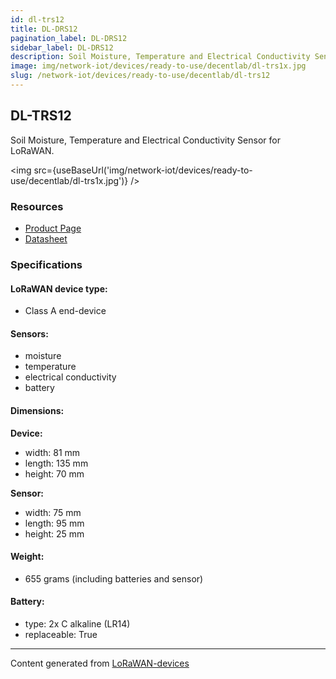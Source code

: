 ```yaml
---
id: dl-trs12
title: DL-DRS12
pagination_label: DL-DRS12
sidebar_label: DL-DRS12
description: Soil Moisture, Temperature and Electrical Conductivity Sensor for LoRaWAN
image: img/network-iot/devices/ready-to-use/decentlab/dl-trs1x.jpg
slug: /network-iot/devices/ready-to-use/decentlab/dl-trs12
---
```



## DL-TRS12

Soil Moisture, Temperature and Electrical Conductivity Sensor for LoRaWAN.

<img src={useBaseUrl('img/network-iot/devices/ready-to-use/decentlab/dl-trs1x.jpg')} />

### Resources

- [Product Page](https://www.decentlab.com/products/soil-moisture-temperature-and-electrical-conductivity-sensor-for-lorawan)
- [Datasheet](https://cdn.decentlab.com/download/datasheets/Decentlab-DL-TRS12-datasheet.pdf)

### Specifications

#### LoRaWAN device type:

- Class A end-device

#### Sensors:

- moisture
- temperature
- electrical conductivity
- battery

#### Dimensions:

**Device:**

- width: 81 mm
- length: 135 mm
- height: 70 mm

**Sensor:**

- width: 75 mm
- length: 95 mm
- height: 25 mm

#### Weight:

- 655 grams (including batteries and sensor)

#### Battery:

- type: 2x C alkaline (LR14)
- replaceable: True

---

Content generated from [LoRaWAN-devices](https://github.com/TheThingsNetwork/lorawan-devices)
